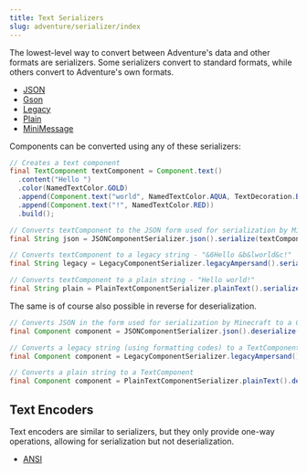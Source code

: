 ```yaml
---
title: Text Serializers
slug: adventure/serializer/index
---
```


The lowest-level way to convert between Adventure's data and other formats
are serializers. Some serializers convert to standard formats, while others
convert to Adventure's own formats.

- [JSON](adventure/serializer/json)
- [Gson](adventure/serializer/gson)
- [Legacy](adventure/serializer/legacy)
- [Plain](adventure/serializer/plain)
- [MiniMessage](adventure/minimessage/index)

Components can be converted using any of these serializers:

```java
// Creates a text component
final TextComponent textComponent = Component.text()
  .content("Hello ")
  .color(NamedTextColor.GOLD)
  .append(Component.text("world", NamedTextColor.AQUA, TextDecoration.BOLD))
  .append(Component.text("!", NamedTextColor.RED))
  .build();

// Converts textComponent to the JSON form used for serialization by Minecraft.
final String json = JSONComponentSerializer.json().serialize(textComponent);

// Converts textComponent to a legacy string - "&6Hello &b&lworld&c!"
final String legacy = LegacyComponentSerializer.legacyAmpersand().serialize(textComponent);

// Converts textComponent to a plain string - "Hello world!"
final String plain = PlainTextComponentSerializer.plainText().serialize(textComponent);
```

The same is of course also possible in reverse for deserialization.

```java
// Converts JSON in the form used for serialization by Minecraft to a Component
final Component component = JSONComponentSerializer.json().deserialize(json);

// Converts a legacy string (using formatting codes) to a TextComponent
final Component component = LegacyComponentSerializer.legacyAmpersand().deserialize("&6Hello &b&lworld&c!");

// Converts a plain string to a TextComponent
final Component component = PlainTextComponentSerializer.plainText().deserialize("Hello world!");
```

## Text Encoders

Text encoders are similar to serializers, but they only provide one-way
operations, allowing for serialization but not deserialization.

- [ANSI](adventure/serializer/ansi)
